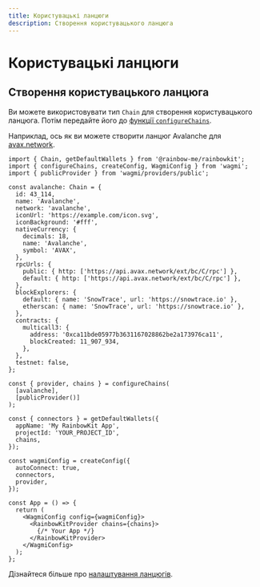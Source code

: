 ```yaml
---
title: Користувацькі ланцюги
description: Створення користувацького ланцюга
---
```


# Користувацькі ланцюги

## Створення користувацького ланцюга

Ви можете використовувати тип `Chain` для створення користувацького ланцюга. Потім передайте його до [функції `configureChains`](https://wagmi.sh/docs/providers/configuring-chains).

Наприклад, ось як ви можете створити ланцюг Avalanche для [avax.network](https://avax.network).

```tsx
import { Chain, getDefaultWallets } from '@rainbow-me/rainbowkit';
import { configureChains, createConfig, WagmiConfig } from 'wagmi';
import { publicProvider } from 'wagmi/providers/public';

const avalanche: Chain = {
  id: 43_114,
  name: 'Avalanche',
  network: 'avalanche',
  iconUrl: 'https://example.com/icon.svg',
  iconBackground: '#fff',
  nativeCurrency: {
    decimals: 18,
    name: 'Avalanche',
    symbol: 'AVAX',
  },
  rpcUrls: {
    public: { http: ['https://api.avax.network/ext/bc/C/rpc'] },
    default: { http: ['https://api.avax.network/ext/bc/C/rpc'] },
  },
  blockExplorers: {
    default: { name: 'SnowTrace', url: 'https://snowtrace.io' },
    etherscan: { name: 'SnowTrace', url: 'https://snowtrace.io' },
  },
  contracts: {
    multicall3: {
      address: '0xca11bde05977b3631167028862be2a173976ca11',
      blockCreated: 11_907_934,
    },
  },
  testnet: false,
};

const { provider, chains } = configureChains(
  [avalanche],
  [publicProvider()]
);

const { connectors } = getDefaultWallets({
  appName: 'My RainbowKit App',
  projectId: 'YOUR_PROJECT_ID',
  chains,
});

const wagmiConfig = createConfig({
  autoConnect: true,
  connectors,
  provider,
});

const App = () => {
  return (
    <WagmiConfig config={wagmiConfig}>
      <RainbowKitProvider chains={chains}>
        {/* Your App */}
      </RainbowKitProvider>
    </WagmiConfig>
  );
};
```

Дізнайтеся більше про [налаштування ланцюгів](https://wagmi.sh/docs/providers/configuring-chains).
